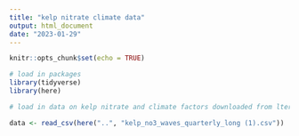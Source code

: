 ```yaml
---
title: "kelp nitrate climate data"
output: html_document
date: "2023-01-29"
---
```


```r
knitr::opts_chunk$set(echo = TRUE)
```

```r
# load in packages
library(tidyverse)
library(here)
```

```r
# load in data on kelp nitrate and climate factors downloaded from lters website

data <- read_csv(here("..", "kelp_no3_waves_quarterly_long (1).csv"))




```

